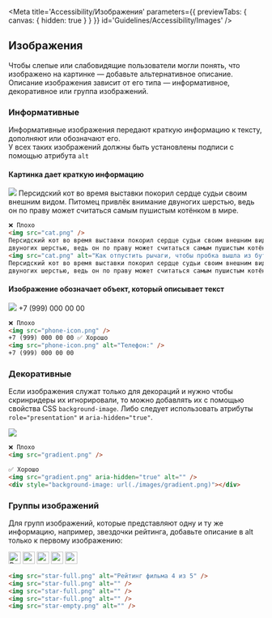 
<Meta
    title='Accessibility/Изображения'
    parameters={{ previewTabs: { canvas: { hidden: true } } }}
    id='Guidelines/Accessibility/Images'
/>

## Изображения

Чтобы слепые или слабовидящие пользователи могли понять, что изображено на картинке — добавьте альтернативное описание.<br/>
Описание изображения зависит от его типа — информативное, декоративное или группа изображений.

### Информативные

Информативные изображения передают краткую информацию к тексту, дополняют или обозначают его.<br/>
У всех таких изображений должны быть установлены подписи с помощью атрибута `alt`

#### Картинка дает краткую информацию

<div style={{ maxWidth: '600px', display: 'flex', marginTop: '20px' }}>
    <img src='./images/docs_cat.jpg' style={{ maxWidth: '128px', marginRight: '20px' }} />
    Персидский кот во время выставки покорил сердце судьи своим внешним видом. Питомец привлёк внимание
    двуногих шерстью, ведь он по праву может считаться самым пушистым котёнком в мире.
</div>

```html
❌ Плохо
<img src="cat.png" />
Персидский кот во время выставки покорил сердце судьи своим внешним видом. Питомец привлёк внимание
двуногих шерстью, ведь он по праву может считаться самым пушистым котёнком в мире. ✅ Хорошо
<img src="cat.png" alt="Как отпустить рычаги, чтобы пробка вышла из бутылки" />
Персидский кот во время выставки покорил сердце судьи своим внешним видом. Питомец привлёк внимание
двуногих шерстью, ведь он по праву может считаться самым пушистым котёнком в мире.
```

#### Изображение обозначает объект, который описывает текст

<div style={{ maxWidth: '600px', display: 'flex', marginTop: '20px' }}>
    <img src='./images/docs_phone.png' style={{ maxWidth: '24px', border: 'none' }} />
    +7 (999) 000 00 00
</div>

```html
❌ Плохо
<img src="phone-icon.png" />
+7 (999) 000 00 00 ✅ Хорошо
<img src="phone-icon.png" alt="Телефон:" />
+7 (999) 000 00 00
```

### Декоративные

Если изображения служат только для декораций и нужно чтобы скринридеры их игнорировали, то можно добавлять их с помощью свойства CSS `background-image`. Либо следует использовать атрибуты `role="presentation"` и `aria-hidden="true"`.

<div style={{ maxWidth: '600px', marginTop: '20px' }}>
    <img src='./images/docs_gradient.png' />
</div>

```html
❌ Плохо
<img src="gradient.png" />

✅ Хорошо
<img src="gradient.png" aria-hidden="true" alt="" />
<div style="background-image: url(./images/gradient.png)"></div>
```

### Группы изображений

Для групп изображений, которые представляют одну и ту же информацию, например, звездочки рейтинга, добавьте описание в alt только к первому изображению:

<div style={{ maxWidth: '600px', display: 'flex', marginTop: '20px' }}>
    <img src='./images/docs_star-full.png' width='24' alt='Рейтинг фильма 4 из 5' />
    <img src='./images/docs_star-full.png' width='24' alt='' />
    <img src='./images/docs_star-full.png' width='24' alt='' />
    <img src='./images/docs_star-full.png' width='24' alt='' />
    <img src='./images/docs_star-empty.png' width='24' alt='' />
</div>

```html
<img src="star-full.png" alt="Рейтинг фильма 4 из 5" />
<img src="star-full.png" alt="" />
<img src="star-full.png" alt="" />
<img src="star-full.png" alt="" />
<img src="star-empty.png" alt="" />
```
